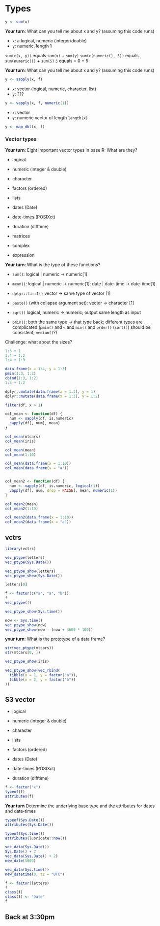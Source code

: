 # Types

```r
y <- sum(x)
```

**Your turn**: What can you tell me about x and y? (assuming this code runs)

* `x`: a logical, numeric (integer/double)
* `y`: numeric, length 1

`sum(c(x, y))` equals `sum(x)` + `sum(y)`
`sum(c(numeric(), 5))` equals `sum(numeric())` + `sum(5)`
`5` equals = 0 + 5

**Your turn**: What can you tell me about x and y? (assuming this code runs)

```r
y <- sapply(x, f)
```

* `x`: vector (logical, numeric, character, list)
* `y`: ???

```r
y <- vapply(x, f, numeric(1))
```

* `x`: vector
* `y`: numeric vector of length `length(x)`

```r
y <- map_dbl(x, f)
```

### Vector types

**Your turn**: Eight important vector types in base R: What are they?

* logical
* numeric (integer & double)
* character
* factors (ordered)
* lists
* dates (Date)
* date-times (POSIXct)
* duration (difftime)

* matrices
* complex
* expression

**Your turn**: What is the type of these functions?

* `sum()`: logical | numeric -> numeric[1]

* `mean()`: logical | numeric -> numeric[1]; date | date-time -> date-time[1]

* `dplyr::first()` vector -> same type of vector [1]

* `paste()` (with collapse argument set): vector -> character [1]

* `sqrt()` logical, numeric -> numeric; output same length as input

* `pmin()`: both the same type -> that type back; different types are complicated (`pmin()` and `<` and `min()` and `order()` (`sort()`) should be consistent, `median()`?)

Challenge: what about the sizes?

```r
1:3 + 1
1:4 + 1:2
1:4 + 1:3

data.frame(x = 1:4, y = 1:3)
pmin(1:3, 1:2)
cbind(1:3, 1:2)
1:3 + 1:2

dplyr::mutate(data.frame(x = 1:3), y = 1)
dplyr::mutate(data.frame(x = 1:3), y = 1:2)

filter(df, x > 1)
```

```r
col_mean <- function(df) {
  num <- sapply(df, is.numeric)
  sapply(df[, num], mean)
}

col_mean(mtcars)
col_mean(iris)

col_mean(mean)
col_mean(1:10)

col_mean(data.frame(x = 1:10))
col_mean(data.frame(x = "a"))


col_mean2 <- function(df) {
  num <- vapply(df, is.numeric, logical(1))
  vapply(df[, num, drop = FALSE], mean, numeric(1))
}

col_mean2(mean)
col_mean2(1:10)

col_mean2(data.frame(x = 1:10))
col_mean2(data.frame(x = "a"))
```

## vctrs

```r
library(vctrs)

vec_ptype(letters)
vec_ptype(Sys.Date())
```
```r
vec_ptype_show(letters)
vec_ptype_show(Sys.Date())

letters[0]

f <- factor(c("a", "a", "b"))
f
vec_ptype(f)

vec_ptype_show(Sys.time())

now <- Sys.time()
vec_ptype_show(now)
vec_ptype_show(now - (now + 3600 * 100))
```

**your turn**: What is the prototype of a data frame?

```r
str(vec_ptype(mtcars))
str(mtcars[0, ])

vec_ptype_show(iris)
```

```r
vec_ptype_show(vec_rbind(
  tibble(x = 1, y = factor("a")),
  tibble(x = 2, y = factor("b"))
))
```

## S3 vector

* logical
* numeric (integer & double)
* character
* lists

* factors (ordered)
* dates (Date)
* date-times (POSIXct)
* duration (difftime)

```r
f <- factor("x")
typeof(f)
attributes(f)

```
**Your turn** Determine the underlying base type and the attributes for dates and date-times

```r
typeof(Sys.Date())
attributes(Sys.Date())

typeof(Sys.time())
attributes(lubridate::now())
```

```r
vec_data(Sys.Date())
Sys.Date() + 2
vec_data(Sys.Date() + 2)
new_date(5000)

vec_data(Sys.time())
new_datetime(0, tz = "UTC")
```

```r
f <- factor(letters)
f
class(f)
class(f) <- "Date"
f
```

## Back at 3:30pm
